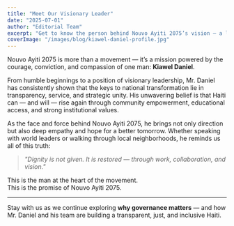 ```yaml
---
title: "Meet Our Visionary Leader"
date: "2025-07-01"
author: "Editorial Team"
excerpt: "Get to know the person behind Nouvo Ayiti 2075’s vision — a leader committed to dignity, integrity, and national renewal."
coverImage: "/images/blog/kiawel-daniel-profile.jpg"
---
```


Nouvo Ayiti 2075 is more than a movement — it’s a mission powered by the courage, conviction, and compassion of one man: **Kiawel Daniel**.

From humble beginnings to a position of visionary leadership, Mr. Daniel has consistently shown that the keys to national transformation lie in transparency, service, and strategic unity. His unwavering belief is that Haiti can — and will — rise again through community empowerment, educational access, and strong institutional values.

As the face and force behind Nouvo Ayiti 2075, he brings not only direction but also deep empathy and hope for a better tomorrow. Whether speaking with world leaders or walking through local neighborhoods, he reminds us all of this truth:

> *"Dignity is not given. It is restored — through work, collaboration, and vision."*

This is the man at the heart of the movement.  
This is the promise of Nouvo Ayiti 2075.

---

Stay with us as we continue exploring **why governance matters** — and how Mr. Daniel and his team are building a transparent, just, and inclusive Haiti.
